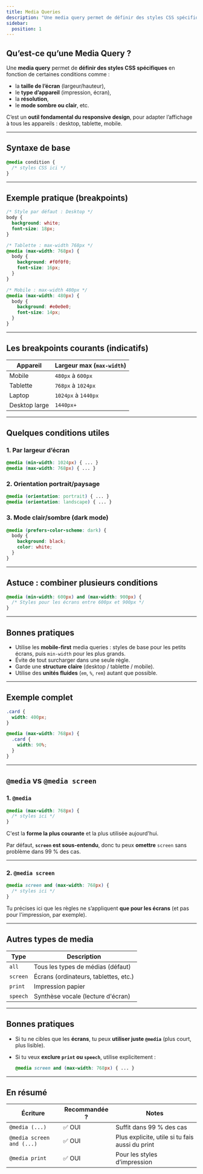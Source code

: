```yaml
---
title: Media Queries
description: "Une media query permet de définir des styles CSS spécifiques en fonction de certaines conditions."
sidebar:
  position: 1
---
```


## Qu’est-ce qu’une Media Query ?

Une **media query** permet de **définir des styles CSS spécifiques** en fonction de certaines conditions comme :

- la **taille de l’écran** (largeur/hauteur),
- le **type d’appareil** (impression, écran),
- la **résolution**,
- le **mode sombre ou clair**, etc.

C’est un **outil fondamental du responsive design**, pour adapter l’affichage à tous les appareils : desktop, tablette, mobile.

---

## Syntaxe de base

```css
@media condition {
  /* styles CSS ici */
}
```

---

## Exemple pratique (breakpoints)

```css
/* Style par défaut : Desktop */
body {
  background: white;
  font-size: 18px;
}

/* Tablette : max-width 768px */
@media (max-width: 768px) {
  body {
    background: #f0f0f0;
    font-size: 16px;
  }
}

/* Mobile : max-width 480px */
@media (max-width: 480px) {
  body {
    background: #e0e0e0;
    font-size: 14px;
  }
}
```

---

## Les breakpoints courants (indicatifs)

| Appareil | Largeur max (`max-width`) |
| --- | --- |
| Mobile | `480px` à `600px` |
| Tablette | `768px` à `1024px` |
| Laptop | `1024px` à `1440px` |
| Desktop large | `1440px+` |

---

## Quelques conditions utiles

### 1. Par largeur d’écran

```css
@media (min-width: 1024px) { ... }
@media (max-width: 768px) { ... }
```

### 2. Orientation portrait/paysage

```css
@media (orientation: portrait) { ... }
@media (orientation: landscape) { ... }
```

### 3. Mode clair/sombre (dark mode)

```css
@media (prefers-color-scheme: dark) {
  body {
    background: black;
    color: white;
  }
}
```

---

## Astuce : combiner plusieurs conditions

```css
@media (min-width: 600px) and (max-width: 900px) {
  /* Styles pour les écrans entre 600px et 900px */
}
```

---

## Bonnes pratiques

- Utilise les **mobile-first** media queries : styles de base pour les petits écrans, puis `min-width` pour les plus grands.
- Évite de tout surcharger dans une seule règle.
- Garde une **structure claire** (desktop / tablette / mobile).
- Utilise des **unités fluides** (`em`, `%`, `rem`) autant que possible.

---

## Exemple complet

```css
.card {
  width: 400px;
}

@media (max-width: 768px) {
  .card {
    width: 90%;
  }
}
```

---

## `@media` vs `@media screen`

### 1. `@media`

```css
@media (max-width: 768px) {
  /* styles ici */
}

```

C'est la **forme la plus courante** et la plus utilisée aujourd'hui.

Par défaut, **`screen` est sous-entendu**, donc tu peux **omettre** `screen` sans problème dans 99 % des cas.

---

### 2. `@media screen`

```css
@media screen and (max-width: 768px) {
  /* styles ici */
}

```

Tu précises ici que les règles ne s’appliquent **que pour les écrans** (et pas pour l'impression, par exemple).

---

## Autres types de media

| Type | Description |
| --- | --- |
| `all` | Tous les types de médias (défaut) |
| `screen` | Écrans (ordinateurs, tablettes, etc.) |
| `print` | Impression papier |
| `speech` | Synthèse vocale (lecture d'écran) |

---

## Bonnes pratiques

- Si tu ne cibles que les **écrans**, tu peux **utiliser juste `@media`** (plus court, plus lisible).
- Si tu veux **exclure `print` ou `speech`**, utilise explicitement :
    
    ```css
    @media screen and (max-width: 768px) { ... }
    
    ```
    

---

## En résumé


| Écriture | Recommandée ? | Notes |
| --- | --- | --- |
| `@media (...)` | ✅ OUI | Suffit dans 99 % des cas |
| `@media screen and (...)` | ✅ OUI | Plus explicite, utile si tu fais aussi du print |
| `@media print` | ✅ OUI | Pour les styles d’impression |

